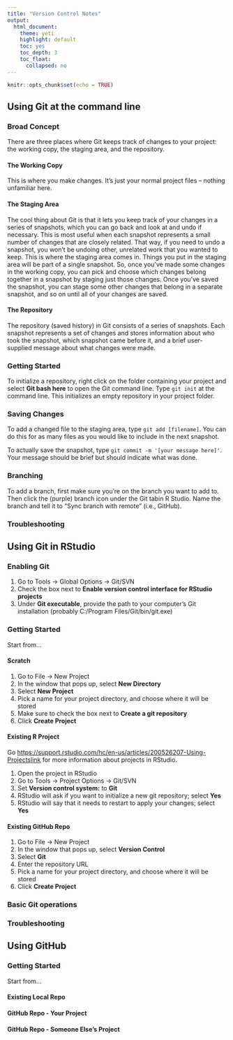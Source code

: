 ```yaml
---
title: "Version Control Notes"
output:
  html_document:
    theme: yeti
    highlight: default
    toc: yes
    toc_depth: 3
    toc_float:
      collapsed: no
---
```


```r
knitr::opts_chunk$set(echo = TRUE)
```


**Using Git at the command line**
------------------------------------------
### Broad Concept
There are three places where Git keeps track of changes to your project: the working copy, the staging area, and the repository.

#### The Working Copy
This is where you make changes. It's just your normal project files -- nothing unfamiliar here.

#### The Staging Area
The cool thing about Git is that it lets you keep track of your changes in a series of snapshots, which you can go back and look at and undo if necessary. This is most useful when each snapshot represents a small number of changes that are closely related. That way, if you need to undo a snapshot, you won't be undoing other, unrelated work that you wanted to keep.
This is where the staging area comes in. Things you put in the staging area will be part of a single snapshot. So, once you've made some changes in the working copy, you can pick and choose which changes belong together in a snapshot by staging just those changes. Once you've saved the snapshot, you can stage some other changes that belong in a separate snapshot, and so on until all of your changes are saved.

#### The Repository
The repository (saved history) in Git consists of a series of snapshots. Each snapshot represents a set of changes and stores information about who took the snapshot, which snapshot came before it, and a brief user-supplied message about what changes were made.

### Getting Started
To initialize a repository, right click on the folder containing your project and select **Git bash here** to open the Git command line. Type `git init` at the command line. This initializes an empty repository in your project folder.

### Saving Changes
To add a changed file to the staging area, type `git add [filename]`. You can do this for as many files as you would like to include in the next snapshot.

To actually save the snapshot, type `git commit -m '[your message here]'`. Your message should be brief but should indicate what was done.

### Branching
To add a branch, first make sure you're on the branch you want to add to.  Then click the (purple) branch icon under the Git tabin R Studio.  Name the branch and tell it to "Sync branch with remote" (i.e., GitHub).

### Troubleshooting

**Using Git in RStudio**
-----------------------------------------
### Enabling Git

#. Go to Tools -> Global Options -> Git/SVN
#. Check the box next to **Enable version control interface for RStudio projects**
#. Under **Git executable**, provide the path to your computer's Git installation (probably C:/Program Files/Git/bin/git.exe)

### Getting Started {.tabset .tabset-pills}

Start from...

#### Scratch

#. Go to File -> New Project
#. In the window that pops up, select **New Directory**
#. Select **New Project**
#. Pick a name for your project directory, and choose where it will be stored
#. Make sure to check the box next to **Create a git repository**
#. Click **Create Project**

#### Existing R Project

Go <https://support.rstudio.com/hc/en-us/articles/200526207-Using-Projects>[link](**here**) for more information about projects in RStudio.

#. Open the project in RStudio
#. Go to Tools -> Project Options -> Git/SVN
#. Set **Version control system:** to **Git**
#. RStudio will ask if you want to initialize a new git repository; select **Yes**
#. RStudio will say that it needs to restart to apply your changes; select **Yes**

#### Existing GitHub Repo

#. Go to File -> New Project
#. In the window that pops up, select **Version Control**
#. Select **Git**
#. Enter the repository URL
#. Pick a name for your project directory, and choose where it will be stored
#. Click **Create Project**

### Basic Git operations

### Troubleshooting

**Using GitHub**
------------------------------------------

### Getting Started {.tabset .tabset-pills}

Start from...

#### Existing Local Repo

#### GitHub Repo - Your Project

#### GitHub Repo - Someone Else's Project